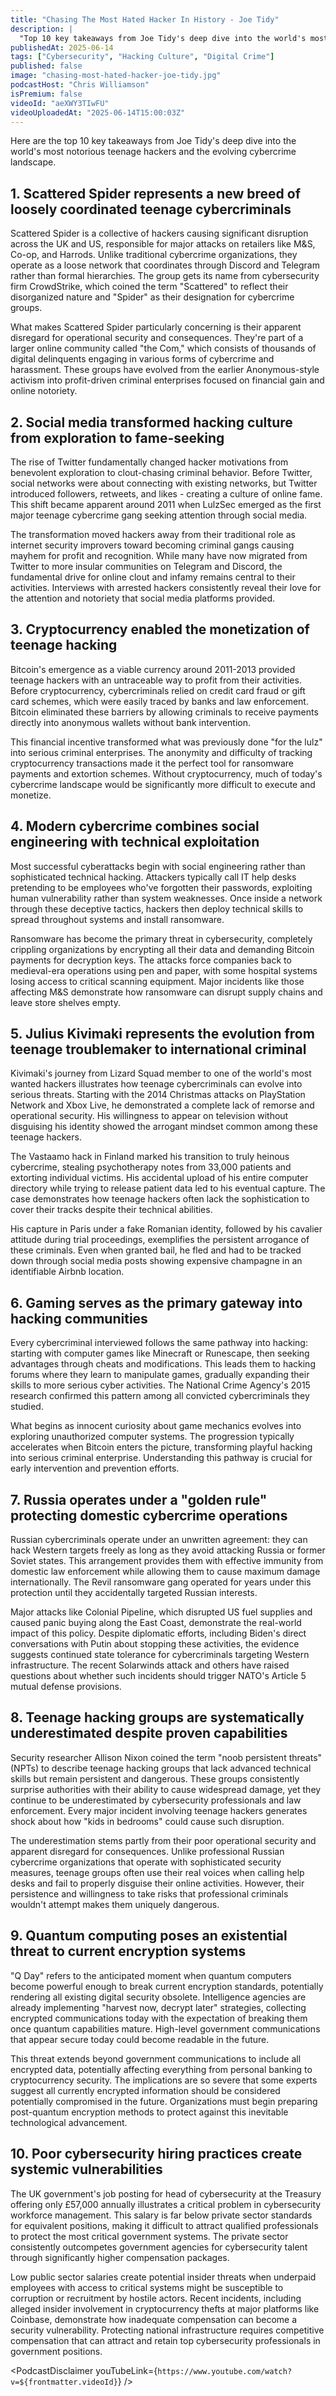 ```yaml
---
title: "Chasing The Most Hated Hacker In History - Joe Tidy"
description: |
  "Top 10 key takeaways from Joe Tidy's deep dive into the world's most notorious teenage hackers and the evolving cybercrime landscape."
publishedAt: 2025-06-14
tags: ["Cybersecurity", "Hacking Culture", "Digital Crime"]
published: false
image: "chasing-most-hated-hacker-joe-tidy.jpg"
podcastHost: "Chris Williamson"
isPremium: false
videoId: "aeXWY3TIwFU"
videoUploadedAt: "2025-06-14T15:00:03Z"
---
```



<PodcastSummaryPageLayout frontmatter={frontmatter}>
Here are the top 10 key takeaways from Joe Tidy's deep dive into the world's most notorious teenage hackers and the evolving cybercrime landscape.

## 1. Scattered Spider represents a new breed of loosely coordinated teenage cybercriminals

Scattered Spider is a collective of hackers causing significant disruption across the UK and US, responsible for major attacks on retailers like M&S, Co-op, and Harrods. Unlike traditional cybercrime organizations, they operate as a loose network that coordinates through Discord and Telegram rather than formal hierarchies. The group gets its name from cybersecurity firm CrowdStrike, which coined the term "Scattered" to reflect their disorganized nature and "Spider" as their designation for cybercrime groups.

What makes Scattered Spider particularly concerning is their apparent disregard for operational security and consequences. They're part of a larger online community called "the Com," which consists of thousands of digital delinquents engaging in various forms of cybercrime and harassment. These groups have evolved from the earlier Anonymous-style activism into profit-driven criminal enterprises focused on financial gain and online notoriety.

## 2. Social media transformed hacking culture from exploration to fame-seeking

The rise of Twitter fundamentally changed hacker motivations from benevolent exploration to clout-chasing criminal behavior. Before Twitter, social networks were about connecting with existing networks, but Twitter introduced followers, retweets, and likes - creating a culture of online fame. This shift became apparent around 2011 when LulzSec emerged as the first major teenage cybercrime gang seeking attention through social media.

The transformation moved hackers away from their traditional role as internet security improvers toward becoming criminal gangs causing mayhem for profit and recognition. While many have now migrated from Twitter to more insular communities on Telegram and Discord, the fundamental drive for online clout and infamy remains central to their activities. Interviews with arrested hackers consistently reveal their love for the attention and notoriety that social media platforms provided.

## 3. Cryptocurrency enabled the monetization of teenage hacking

Bitcoin's emergence as a viable currency around 2011-2013 provided teenage hackers with an untraceable way to profit from their activities. Before cryptocurrency, cybercriminals relied on credit card fraud or gift card schemes, which were easily traced by banks and law enforcement. Bitcoin eliminated these barriers by allowing criminals to receive payments directly into anonymous wallets without bank intervention.

This financial incentive transformed what was previously done "for the lulz" into serious criminal enterprises. The anonymity and difficulty of tracking cryptocurrency transactions made it the perfect tool for ransomware payments and extortion schemes. Without cryptocurrency, much of today's cybercrime landscape would be significantly more difficult to execute and monetize.

## 4. Modern cybercrime combines social engineering with technical exploitation

Most successful cyberattacks begin with social engineering rather than sophisticated technical hacking. Attackers typically call IT help desks pretending to be employees who've forgotten their passwords, exploiting human vulnerability rather than system weaknesses. Once inside a network through these deceptive tactics, hackers then deploy technical skills to spread throughout systems and install ransomware.

Ransomware has become the primary threat in cybersecurity, completely crippling organizations by encrypting all their data and demanding Bitcoin payments for decryption keys. The attacks force companies back to medieval-era operations using pen and paper, with some hospital systems losing access to critical scanning equipment. Major incidents like those affecting M&S demonstrate how ransomware can disrupt supply chains and leave store shelves empty.

## 5. Julius Kivimaki represents the evolution from teenage troublemaker to international criminal

Kivimaki's journey from Lizard Squad member to one of the world's most wanted hackers illustrates how teenage cybercriminals can evolve into serious threats. Starting with the 2014 Christmas attacks on PlayStation Network and Xbox Live, he demonstrated a complete lack of remorse and operational security. His willingness to appear on television without disguising his identity showed the arrogant mindset common among these teenage hackers.

The Vastaamo hack in Finland marked his transition to truly heinous cybercrime, stealing psychotherapy notes from 33,000 patients and extorting individual victims. His accidental upload of his entire computer directory while trying to release patient data led to his eventual capture. The case demonstrates how teenage hackers often lack the sophistication to cover their tracks despite their technical abilities.

His capture in Paris under a fake Romanian identity, followed by his cavalier attitude during trial proceedings, exemplifies the persistent arrogance of these criminals. Even when granted bail, he fled and had to be tracked down through social media posts showing expensive champagne in an identifiable Airbnb location.

## 6. Gaming serves as the primary gateway into hacking communities

Every cybercriminal interviewed follows the same pathway into hacking: starting with computer games like Minecraft or Runescape, then seeking advantages through cheats and modifications. This leads them to hacking forums where they learn to manipulate games, gradually expanding their skills to more serious cyber activities. The National Crime Agency's 2015 research confirmed this pattern among all convicted cybercriminals they studied.

What begins as innocent curiosity about game mechanics evolves into exploring unauthorized computer systems. The progression typically accelerates when Bitcoin enters the picture, transforming playful hacking into serious criminal enterprise. Understanding this pathway is crucial for early intervention and prevention efforts.

## 7. Russia operates under a "golden rule" protecting domestic cybercrime operations

Russian cybercriminals operate under an unwritten agreement: they can hack Western targets freely as long as they avoid attacking Russia or former Soviet states. This arrangement provides them with effective immunity from domestic law enforcement while allowing them to cause maximum damage internationally. The Revil ransomware gang operated for years under this protection until they accidentally targeted Russian interests.

Major attacks like Colonial Pipeline, which disrupted US fuel supplies and caused panic buying along the East Coast, demonstrate the real-world impact of this policy. Despite diplomatic efforts, including Biden's direct conversations with Putin about stopping these activities, the evidence suggests continued state tolerance for cybercriminals targeting Western infrastructure. The recent Solarwinds attack and others have raised questions about whether such incidents should trigger NATO's Article 5 mutual defense provisions.

## 8. Teenage hacking groups are systematically underestimated despite proven capabilities

Security researcher Allison Nixon coined the term "noob persistent threats" (NPTs) to describe teenage hacking groups that lack advanced technical skills but remain persistent and dangerous. These groups consistently surprise authorities with their ability to cause widespread damage, yet they continue to be underestimated by cybersecurity professionals and law enforcement. Every major incident involving teenage hackers generates shock about how "kids in bedrooms" could cause such disruption.

The underestimation stems partly from their poor operational security and apparent disregard for consequences. Unlike professional Russian cybercrime organizations that operate with sophisticated security measures, teenage groups often use their real voices when calling help desks and fail to properly disguise their online activities. However, their persistence and willingness to take risks that professional criminals wouldn't attempt makes them uniquely dangerous.

## 9. Quantum computing poses an existential threat to current encryption systems

"Q Day" refers to the anticipated moment when quantum computers become powerful enough to break current encryption standards, potentially rendering all existing digital security obsolete. Intelligence agencies are already implementing "harvest now, decrypt later" strategies, collecting encrypted communications today with the expectation of breaking them once quantum capabilities mature. High-level government communications that appear secure today could become readable in the future.

This threat extends beyond government communications to include all encrypted data, potentially affecting everything from personal banking to cryptocurrency security. The implications are so severe that some experts suggest all currently encrypted information should be considered potentially compromised in the future. Organizations must begin preparing post-quantum encryption methods to protect against this inevitable technological advancement.

## 10. Poor cybersecurity hiring practices create systemic vulnerabilities

The UK government's job posting for head of cybersecurity at the Treasury offering only £57,000 annually illustrates a critical problem in cybersecurity workforce management. This salary is far below private sector standards for equivalent positions, making it difficult to attract qualified professionals to protect the most critical government systems. The private sector consistently outcompetes government agencies for cybersecurity talent through significantly higher compensation packages.

Low public sector salaries create potential insider threats when underpaid employees with access to critical systems might be susceptible to corruption or recruitment by hostile actors. Recent incidents, including alleged insider involvement in cryptocurrency thefts at major platforms like Coinbase, demonstrate how inadequate compensation can become a security vulnerability. Protecting national infrastructure requires competitive compensation that can attract and retain top cybersecurity professionals in government positions.

<PodcastDisclaimer
  youTubeLink={`https://www.youtube.com/watch?v=${frontmatter.videoId}`}
/>

</PodcastSummaryPageLayout>
